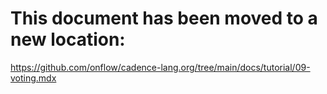 # This document has been moved to a new location:

https://github.com/onflow/cadence-lang.org/tree/main/docs/tutorial/09-voting.mdx
